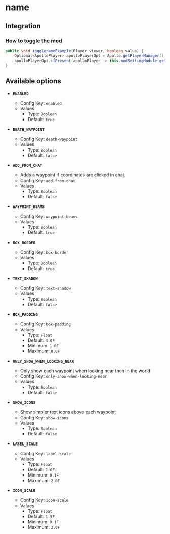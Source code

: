 # name

## Integration

### How to toggle the mod

```java
public void togglenameExample(Player viewer, boolean value) {
    Optional<ApolloPlayer> apolloPlayerOpt = Apollo.getPlayerManager().getPlayer(viewer.getUniqueId());
    apolloPlayerOpt.ifPresent(apolloPlayer -> this.modSettingModule.getOptions().set(apolloPlayer, ModWaypoints.ENABLED, value));
}
```

## Available options

- __`ENABLED`__
    - Config Key: `enabled`
    - Values
        - Type: `Boolean`
        - Default: `true`

- __`DEATH_WAYPOINT`__
    - Config Key: `death-waypoint`
    - Values
        - Type: `Boolean`
        - Default: `false`

- __`ADD_FROM_CHAT`__
    - Adds a waypoint if coordinates are clicked in chat.
    - Config Key: `add-from-chat`
    - Values
        - Type: `Boolean`
        - Default: `false`

- __`WAYPOINT_BEAMS`__
    - Config Key: `waypoint-beams`
    - Values
        - Type: `Boolean`
        - Default: `true`

- __`BOX_BORDER`__
    - Config Key: `box-border`
    - Values
        - Type: `Boolean`
        - Default: `true`

- __`TEXT_SHADOW`__
    - Config Key: `text-shadow`
    - Values
        - Type: `Boolean`
        - Default: `false`

- __`BOX_PADDING`__
    - Config Key: `box-padding`
    - Values
        - Type: `Float`
        - Default: `4.0F`
        - Minimum: `1.0F`
        - Maximum: `8.0F`

- __`ONLY_SHOW_WHEN_LOOKING_NEAR`__
    - Only show each waypoint when looking near then in the world
    - Config Key: `only-show-when-looking-near`
    - Values
        - Type: `Boolean`
        - Default: `false`

- __`SHOW_ICONS`__
    - Show simpler text icons above each waypoint
    - Config Key: `show-icons`
    - Values
        - Type: `Boolean`
        - Default: `false`

- __`LABEL_SCALE`__
    - Config Key: `label-scale`
    - Values
        - Type: `Float`
        - Default: `1.0F`
        - Minimum: `0.1F`
        - Maximum: `2.0F`

- __`ICON_SCALE`__
    - Config Key: `icon-scale`
    - Values
        - Type: `Float`
        - Default: `1.5F`
        - Minimum: `0.1F`
        - Maximum: `3.0F`

